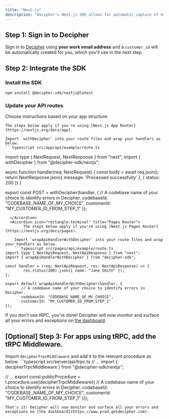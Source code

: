 ```yaml
---
title: "Next.js"
description: "Decipher’s Next.js SDK allows for automatic capture of errors including helpful details like logs and raw payload data."
---
```


## Step 1: Sign in to Decipher

Sign in to [Decipher](https://prod.getdecipher.com) using **your work email address** and a `customer_id` will be automatically created for you, which you'll use in the next step.

## Step 2: Integrate the SDK

### Install the SDK
```shell Terminal
npm install @decipher-sdk/nextjs@latest
```

### Update your API routes
Choose instructions based on your app structure:
<AccordionGroup>
  <Accordion icon="rectangle-terminal" title="App Router">

    The steps below apply if you're using [Next.js App Router](https://nextjs.org/docs/app).

    Import `withDecipher` into your route files and wrap your handlers as below.
    ```typescript src/app/api/example/route.ts
import type { NextRequest, NextResponse } from "next";
import { withDecipher } from "@decipher-sdk/nextjs";

async function handler(req: NextRequest) {
        const body = await req.json();
        return NextResponse.json({ message: 'Processed successfully' },
                                 { status: 200 })
}

export const POST = withDecipher(handler, {
       // A codebase name of your choice to identify errors in Decipher.
       codebaseId: "CODEBASE_NAME_OF_MY_CHOICE",
       customerId: "MY_CUSTOMER_ID_FROM_STEP_1"
});
```
  </Accordion>
  <Accordion icon="rectangle-terminal" title="Pages Router">
        The steps below apply if you're using [Next.js Pages Router](https://nextjs.org/docs/pages).

    Import `wrapApiHandlerWithDecipher` into your route files and wrap your handlers as below.
    ```typescript src/pages/api/example/route.ts
import type { NextApiRequest, NextApiResponse } from "next";
import { wrapApiHandlerWithDecipher } from "decipher-sdk";

const handler = (req: NextApiRequest, res: NextApiResponse) => {
        res.status(200).json({ name: "Jane Smith" });
};

export default wrapApiHandlerWithDecipher(handler, {
       // A codebase name of your choice to identify errors in Decipher.
       codebaseId: "CODEBASE_NAME_OF_MY_CHOICE",
       customerId: "MY_CUSTOMER_ID_FROM_STEP_1"
});
```
  </Accordion>
</AccordionGroup>

If you don't use tRPC, you're done! Decipher will now monitor and surface all your errors and exceptions on [the dashboard](https://www.prod.getdecipher.com).

## [Optional] Step 3: For apps using tRPC, add the tRPC Middleware.
 Import `decipherTrpcMiddleware` and add it to the relevant procedure as below.
    ```typescript src/server/api/trpc.ts
// ...
import { decipherTrpcMiddleware } from "@decipher-sdk/nextjs";

// ...
export const publicProcedure = t.procedure.use(decipherTrpcMiddleware({
       // A codebase name of your choice to identify errors in Decipher.
       codebaseId: "CODEBASE_NAME_OF_MY_CHOICE",
       customerId: "MY_CUSTOMER_ID_FROM_STEP_1"
}));
```
That's it! Decipher will now monitor and surface all your errors and exceptions on [the dashboard](https://www.prod.getdecipher.com).